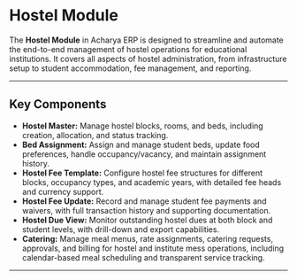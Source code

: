 # Hostel Module

The **Hostel Module** in Acharya ERP is designed to streamline and automate the end-to-end management of hostel operations for educational institutions. It covers all aspects of hostel administration, from infrastructure setup to student accommodation, fee management, and reporting.

---

## Key Components

- **Hostel Master:** Manage hostel blocks, rooms, and beds, including creation, allocation, and status tracking.
- **Bed Assignment:** Assign and manage student beds, update food preferences, handle occupancy/vacancy, and maintain assignment history.
- **Hostel Fee Template:** Configure hostel fee structures for different blocks, occupancy types, and academic years, with detailed fee heads and currency support.
- **Hostel Fee Update:** Record and manage student fee payments and waivers, with full transaction history and supporting documentation.
- **Hostel Due View:** Monitor outstanding hostel dues at both block and student levels, with drill-down and export capabilities.
- **Catering:** Manage meal menus, rate assignments, catering requests, approvals, and billing for hostel and institute mess operations, including calendar-based meal scheduling and transparent service tracking.

---
